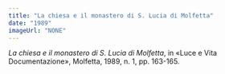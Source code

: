 ```yaml
---
title: "La chiesa e il monastero di S. Lucia di Molfetta"
date: "1989"
imageUrl: "NONE"
---
```


_La chiesa e il monastero di S. Lucia di Molfetta_, in «Luce e Vita Documentazione», Molfetta, 1989, n. 1, pp. 163-165.
